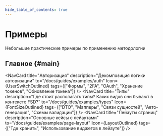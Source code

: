 ```yaml
---
hide_table_of_contents: true
---
```


# Примеры

<p class="summary">
Небольшие практические примеры по применению методологии
</p>

## Главное {#main}


<NavCard
    title="Авторизация"
    description="Декомпозиция логики авторизации"
    to="/docs/guides/examples/auth"
    Icon={UserSwitchOutlined}
    tags={["Формы", "2FA", "OAuth", "Хранение токенов", "Обновление токена"]}
/>
<NavCard
    title="Типы"
    description="Где стоит располагать типы? Каких видов они бывают в контексте FSD?"
    to="/docs/guides/examples/types"
    Icon={FontSizeOutlined}
    tags={["DTO", "Мапперы", "Связи сущностей", "Авто-генерация", "Схемы валидации"]}
/>
<NavCard
    title="Лейауты страниц"
    description="Основные кейсы с лейаутами"
    to="/docs/guides/examples/page-layout"
    Icon={LayoutOutlined}
    tags={["Где хранить", "Использование виджетов в лейауте"]}
/>

